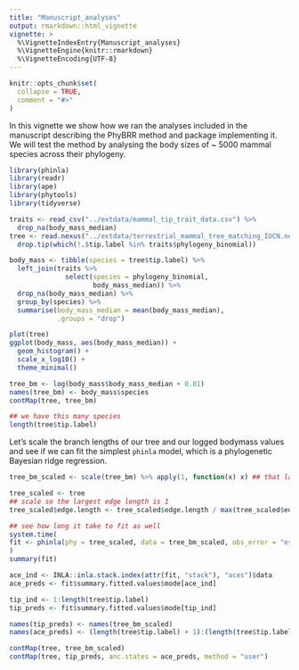 ```yaml
---
title: "Manuscript_analyses"
output: rmarkdown::html_vignette
vignette: >
  %\VignetteIndexEntry{Manuscript_analyses}
  %\VignetteEngine{knitr::rmarkdown}
  %\VignetteEncoding{UTF-8}
---
```


```r
knitr::opts_chunk$set(
  collapse = TRUE,
  comment = "#>"
)
```

In this vignette we show how we ran the analyses included in the manuscript describing the PhyBRR method and package implementing it. We will test the method by analysing the body sizes of ~ 5000 mammal species across their phylogeny.

```r
library(phinla)
library(readr)
library(ape)
library(phytools)
library(tidyverse)

traits <- read_csv("../extdata/mammal_tip_trait_data.csv") %>%
  drop_na(body_mass_median)
tree <- read.nexus("../extdata/terrestrial_mammal_tree_matching_IUCN.nexus") %>%
  drop.tip(which(!.$tip.label %in% traits$phylogeny_binomial))

body_mass <- tibble(species = tree$tip.label) %>%
  left_join(traits %>%
              select(species = phylogeny_binomial,
                     body_mass_median)) %>%
  drop_na(body_mass_median) %>%
  group_by(species) %>%
  summarise(body_mass_median = mean(body_mass_median),
            .groups = "drop")

plot(tree)
ggplot(body_mass, aes(body_mass_median)) +
  geom_histogram() +
  scale_x_log10() +
  theme_minimal()

tree_bm <- log(body_mass$body_mass_median + 0.01)
names(tree_bm) <- body_mass$species
contMap(tree, tree_bm)

## we have this many species
length(tree$tip.label)

```
Let's scale the branch lengths of our tree and our logged bodymass values and see if we can fit the simplest `phinla` model, which is a phylogenetic Bayesian ridge regression.

```r
tree_bm_scaled <- scale(tree_bm) %>% apply(1, function(x) x) ## that last bit converts scaled matrix back to vector

tree_scaled <- tree
## scale so the largest edge length is 1
tree_scaled$edge.length <- tree_scaled$edge.length / max(tree_scaled$edge.length)

## see how long it take to fit as well
system.time(
fit <- phinla(phy = tree_scaled, data = tree_bm_scaled, obs_error = "est", verbose = FALSE)
)
summary(fit)

```

```r
ace_ind <- INLA::inla.stack.index(attr(fit, "stack"), "aces")$data
ace_preds <- fit$summary.fitted.values$mode[ace_ind]

tip_ind <- 1:length(tree$tip.label)
tip_preds <- fit$summary.fitted.values$mode[tip_ind]

names(tip_preds) <- names(tree_bm_scaled)
names(ace_preds) <- (length(tree$tip.label) + 1):(length(tree$tip.label) + length(ace_preds))

contMap(tree, tree_bm_scaled)
contMap(tree, tip_preds, anc.states = ace_preds, method = "user")

```


